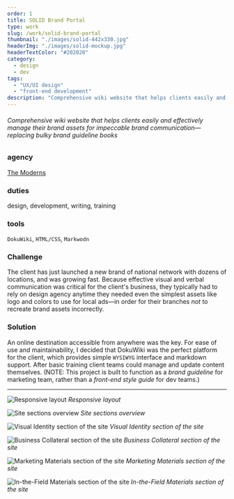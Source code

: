```yaml
---
order: 1
title: SOLID Brand Portal
type: work
slug: /work/solid-brand-portal
thumbnail: "./images/solid-442x330.jpg"
headerImg: "./images/solid-mockup.jpg"
headerTextColor: "#202020"
category:
  - design
  - dev
tags:
  - "UX/UI design"
  - "front-end development"
description: "Comprehensive wiki website that helps clients easily and effectively manage their brand assets for impeccable brand communication—replacing bulky brand guideline books"
---
```


###### Comprehensive wiki website that helps clients easily and effectively manage their brand assets for impeccable brand communication—replacing bulky brand guideline books

<section class="portfolioDetail">

### agency

[The Moderns](https://themoderns.com)

</section>

<section class="portfolioDetail">

### duties

design, development, writing, training

</section>

<section class="portfolioDetail">

### tools

`DokuWiki`, `HTML/CSS`, `Markwodn`

</section>

<section class="portfolioDetail">

### Challenge

The client has just launched a new brand of national network with dozens of locations, and was growing fast. Because effective visual and verbal communication was critical for the client's business, they typically had to rely on design agency anytime they needed even the simplest assets like logo and colors to use for local ads&mdash;in order for their branches _not_ to recreate brand assets incorrectly.

</section>

<section class="portfolioDetail">

### Solution

An online destination accessible from anywhere was the key. For ease of use and maintainability, I decided that DokuWiki was the perfect platform for the client, which provides simple `WYSIWYG` interface and markdown support. After basic training client teams could manage and update content themselves. (NOTE: This project is built to function as a _brand guideline_ for marketing team, rather than a _front-end style guide_ for dev teams.)

</section>

---

![Responsive layout](./images/solid-screen.jpg)
_Responsive layout_

![Site sections overview](./images/solid-overview.gif)
_Site sections overview_

![Visual Identity section of the site](./images/solid-visual.gif)
_Visual Identity section of the site_

![Business Collateral section of the site](./images/solid-collateral.gif)
_Business Collateral section of the site_

![Marketing Materials section of the site](./images/solid-marketing.gif)
_Marketing Materials section of the site_

![In-the-Field Materials section of the site](./images/solid-field.gif)
_In-the-Field Materials section of the site_
